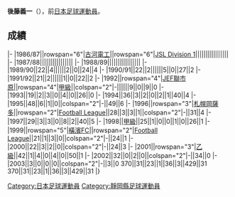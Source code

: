 {{Infobox football biography
|name=後藤義一
|image=
|fullname=後藤義一
|birth_date={{Birth date and age|1964|2|20}}
|cityofbirth=[[静岡縣|静岡縣]]
|countryofbirth=[[日本|日本]]
|position=[[中场|中场]]
|currentclub=
|years=1986-1995<br/>1996-1998<br/>1999-2003
|clubs=[[JEF聯市原·千葉|古河電工/JEF聯市原]]<br/>[[札幌岡薩多|札幌岡薩多]]<br/>[[橫濱FC|橫濱FC]]
|caps(goals)=
|nationalyears=
|nationalteam=
|nationalcaps(goals)=
}}
'''後藤義一'''（{{Bd|1964年|2月20日||}}），前[[日本|日本]][[足球|足球]][[運動員|運動員]]。

==成績==
{{Football player club statistics 1|YYN}}
{{Football player club statistics 2|JPN|YYN}}
|-
|1986/87||rowspan="6"|[[JEF聯市原·千葉|古河電工]]||rowspan="6"|[[Japan_Soccer_League|JSL Division 1]]||||||||||||||||
|-
|1987/88||||||||||||||||
|-
|1988/89||||||||||||||||
|-
|1989/90||22||4||||||2||0||24||4
|-
|1990/91||22||2||||||5||0||27||2
|-
|1991/92||21||2||||||1||0||22||2
|-
|1992||rowspan="4"|[[JEF聯市原·千葉|JEF聯市原]]||rowspan="4"|[[日本職業足球甲級聯賽|甲級]]||colspan="2"|-||||||9||0||9||0
|-
|1993||19||2||3||0||4||0||26||0
|-
|1994||36||3||2||0||2||1||40||4
|-
|1995||48||6||1||0||colspan="2"|-||49||6
|-
|1996||rowspan="3"|[[札幌岡薩多|札幌岡薩多]]||rowspan="2"|[[Japan_Football_League|Football League]]||28||3||3||1||colspan="2"|-||31||4
|-
|1997||29||3||3||0||8||2||40||5
|-
|1998||[[日本職業足球甲級聯賽|甲級]]||25||1||0||0||1||0||26||1
|-
|1999||rowspan="5"|[[橫濱FC|橫濱FC]]||rowspan="2"|[[Japan_Football_League|Football League]]||21||1||3||0||colspan="2"|-||24||1
|-
|2000||22||3||2||0||colspan="2"|-||24||3
|-
|2001||rowspan="3"|[[日本職業足球乙級聯賽|乙級]]||42||1||4||0||4||0||50||1
|-
|2002||32||0||2||0||colspan="2"|-||34||0
|-
|2003||3||0||0||0||colspan="2"|-||3||0
{{Football player club statistics 3|1|JPN}}370||31||23||1||36||3||429||31
{{Football player club statistics 5}}370||31||23||1||36||3||429||31
|}

{{Japan-sport-bio-stub}}
{{Soccer-player-stub}}
[[Category:日本足球運動員|Category:日本足球運動員]]
[[Category:靜岡縣足球運動員|Category:靜岡縣足球運動員]]